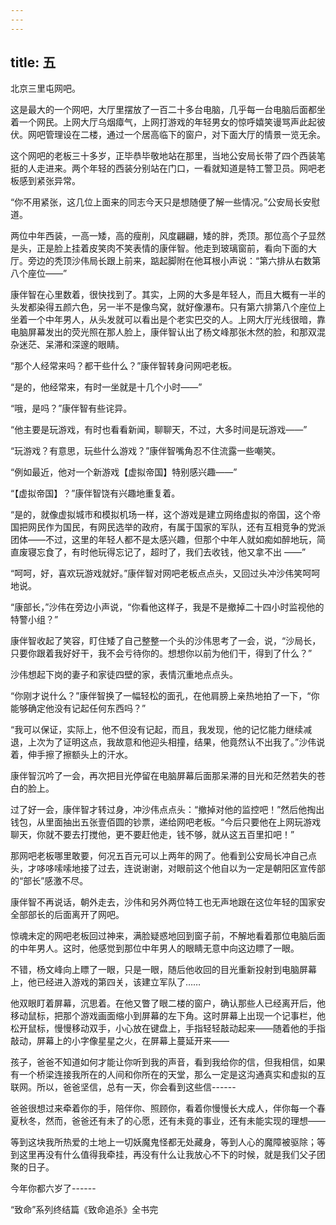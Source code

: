```yaml
---
---
---
```

title: 五
---



北京三里屯网吧。

这是最大的一个网吧，大厅里摆放了一百二十多台电脑，几乎每一台电脑后面都坐着一个网民。上网大厅乌烟瘴气，上网打游戏的年轻男女的惊呼嬉笑谩骂声此起彼伏。网吧管理设在二楼，通过一个居高临下的窗户，对下面大厅的情景一览无余。

这个网吧的老板三十多岁，正毕恭毕敬地站在那里，当地公安局长带了四个西装笔挺的人走进来。两个年轻的西装分别站在门口，一看就知道是特工警卫员。网吧老板感到紧张异常。

“你不用紧张，这几位上面来的同志今天只是想随便了解一些情况。”公安局长安慰道。

两位中年西装，一高一矮，高的瘦削，风度翩翩，矮的胖，秃顶。那位高个子显然是头，正是脸上挂着皮笑肉不笑表情的康伴智。他走到玻璃窗前，看向下面的大厅。旁边的秃顶沙伟局长跟上前来，踮起脚附在他耳根小声说：“第六排从右数第八个座位——”

康伴智在心里数着，很快找到了。其实，上网的大多是年轻人，而且大概有一半的头发都染得五颜六色，另一半不是像鸟窝，就好像瀑布。只有第六排第八个座位上坐着一个中年男人，从头发就可以看出是个老实巴交的人。上网大厅光线很暗，靠电脑屏幕发出的荧光照在那人脸上，康伴智认出了杨文峰那张木然的脸，和那双混杂迷茫、呆滞和深邃的眼睛。

“那个人经常来吗？都干些什么？”康伴智转身问网吧老板。

“是的，他经常来，有时一坐就是十几个小时——”

“哦，是吗？”康伴智有些诧异。

“他主要是玩游戏，有时也看看新闻，聊聊天，不过，大多时间是玩游戏——”

“玩游戏？有意思，玩些什么游戏？”康伴智嘴角忍不住流露一些嘲笑。

“例如最近，他对一个新游戏【虚拟帝国】特别感兴趣——”

“【虚拟帝国】？”康伴智饶有兴趣地重复着。

“是的，就像虚拟城市和模拟机场一样，这个游戏是建立网络虚拟的帝国，这个帝国把网民作为国民，有网民选举的政府，有属于国家的军队，还有互相竞争的党派团体——不过，这里的年轻人都不是太感兴趣，但那个中年人就如痴如醉地玩，简直废寝忘食了，有时他玩得忘记了，超时了，我们去收钱，他又拿不出 ——”

“呵呵，好，喜欢玩游戏就好。”康伴智对网吧老板点点头，又回过头冲沙伟笑呵呵地说。

“康部长，”沙伟在旁边小声说，“你看他这样子，我是不是撤掉二十四小时监视他的特警小组？”

康伴智收起了笑容，盯住矮了自己整整一个头的沙伟思考了一会，说，“沙局长，只要你跟着我好好干，我不会亏待你的。想想你以前为他们干，得到了什么？”

沙伟想起下岗的妻子和家徒四壁的家，表情沉重地点点头。

“你刚才说什么？”康伴智换了一幅轻松的面孔，在他肩膀上亲热地拍了一下，“你能够确定他没有记起任何东西吗？”

“我可以保证，实际上，他不但没有记起，而且，我发现，他的记忆能力继续减退，上次为了证明这点，我故意和他迎头相撞，结果，他竟然认不出我了。”沙伟说着，伸手擦了擦额头上的汗水。

康伴智沉吟了一会，再次把目光停留在电脑屏幕后面那呆滞的目光和茫然若失的苍白的脸上。

过了好一会，康伴智才转过身，冲沙伟点点头：“撤掉对他的监控吧！”然后他掏出钱包，从里面抽出五张壹佰圆的钞票，递给网吧老板。“今后只要他在上网玩游戏聊天，你就不要去打搅他，更不要赶他走，钱不够，就从这五百里扣吧！”

那网吧老板哪里敢要，何况五百元可以上两年的网了。他看到公安局长冲自己点头，才哆哆嗦嗦地接了过去，连说谢谢，对眼前这个他自以为一定是朝阳区宣传部的“部长”感激不尽。

康伴智不再说话，朝外走去，沙伟和另外两位特工也无声地跟在这位年轻的国家安全部部长的后面离开了网吧。

惊魂未定的网吧老板回过神来，满脸疑惑地回到窗子前，不解地看着那位电脑后面的中年男人。这时，他感觉到那位中年男人的眼睛无意中向这边瞟了一眼。

不错，杨文峰向上瞟了一眼，只是一眼，随后他收回的目光重新投射到电脑屏幕上，他已经进入游戏的第四关，该建立军队了……

他双眼盯着屏幕，沉思着。在他又瞥了眼二楼的窗户，确认那些人已经离开后，他移动鼠标，把那个游戏画面缩小到屏幕的左下角。这时屏幕上出现一个记事栏，他松开鼠标，慢慢移动双手，小心放在键盘上，手指轻轻敲动起来——随着他的手指敲动，屏幕上的小字像星星之火，在屏幕上蔓延开来——

孩子，爸爸不知道如何才能让你听到我的声音，看到我给你的信，但我相信，如果有一个桥梁连接我所在的人间和你所在的天堂，那么一定是这沟通真实和虚拟的互联网。所以，爸爸坚信，总有一天，你会看到这些信------

爸爸很想过来牵着你的手，陪伴你、照顾你，看着你慢慢长大成人，伴你每一个春夏秋冬，然而，爸爸还有未了的心愿，还有未竟的事业，还有未能实现的理想——

等到这块我所热爱的土地上一切妖魔鬼怪都无处藏身，等到人心的魔障被驱除；等到这里再没有什么值得我牵挂，再没有什么让我放心不下的时候，就是我们父子团聚的日子。

今年你都六岁了------

“致命”系列终结篇《致命追杀》全书完